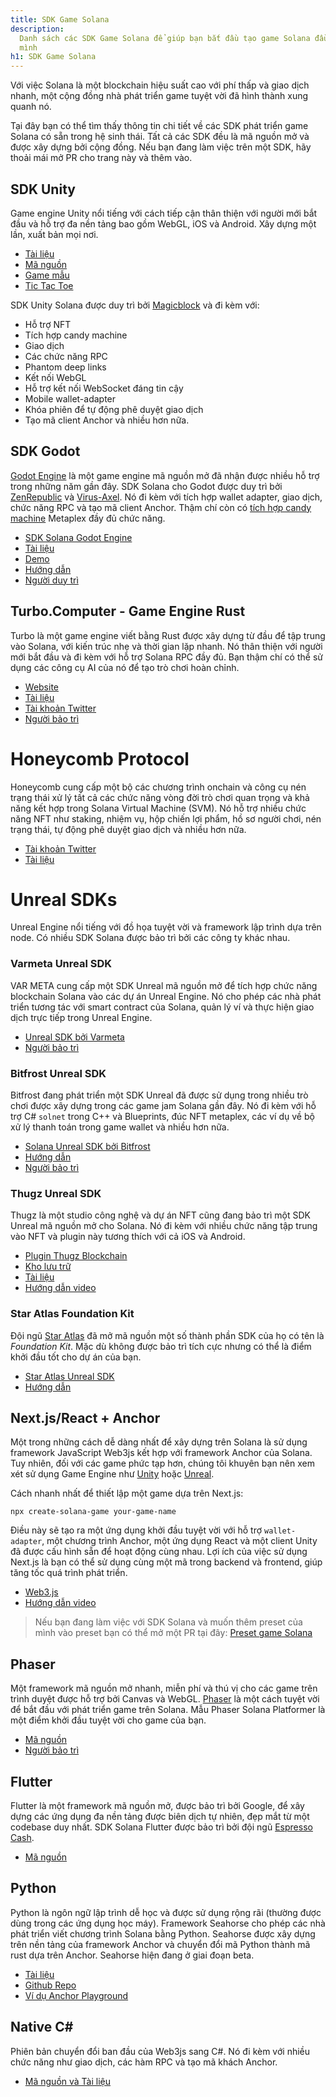 ```yaml
---
title: SDK Game Solana
description:
  Danh sách các SDK Game Solana để giúp bạn bắt đầu tạo game Solana đầu tiên của
  mình
h1: SDK Game Solana
---
```


Với việc Solana là một blockchain hiệu suất cao với phí thấp và giao dịch nhanh,
một cộng đồng nhà phát triển game tuyệt vời đã hình thành xung quanh nó.

Tại đây bạn có thể tìm thấy thông tin chi tiết về các SDK phát triển game Solana
có sẵn trong hệ sinh thái. Tất cả các SDK đều là mã nguồn mở và được xây dựng
bởi cộng đồng. Nếu bạn đang làm việc trên một SDK, hãy thoải mái mở PR cho trang
này và thêm vào.

## SDK Unity

Game engine Unity nổi tiếng với cách tiếp cận thân thiện với người mới bắt đầu
và hỗ trợ đa nền tảng bao gồm WebGL, iOS và Android. Xây dựng một lần, xuất bản
mọi nơi.

- [Tài liệu](https://docs.magicblock.gg/introduction)
- [Mã nguồn](https://github.com/magicblock-labs/Solana.Unity-SDK)
- [Game mẫu](https://github.com/solana-developers/solana-game-examples)
- [Tic Tac Toe](https://blog.magicblock.gg/bolt-tic-tac-toe/)

SDK Unity Solana được duy trì bởi [Magicblock](https://www.magicblock.gg/) và đi
kèm với:

- Hỗ trợ NFT
- Tích hợp candy machine
- Giao dịch
- Các chức năng RPC
- Phantom deep links
- Kết nối WebGL
- Hỗ trợ kết nối WebSocket đáng tin cậy
- Mobile wallet-adapter
- Khóa phiên để tự động phê duyệt giao dịch
- Tạo mã client Anchor và nhiều hơn nữa.

## SDK Godot

[Godot Engine](https://godotengine.org/) là một game engine mã nguồn mở đã nhận
được nhiều hỗ trợ trong những năm gần đây. SDK Solana cho Godot được duy trì bởi
[ZenRepublic](https://twitter.com/ZenRepublicNDM) và
[Virus-Axel](https://twitter.com/AxelBenjam). Nó đi kèm với tích hợp wallet
adapter, giao dịch, chức năng RPC và tạo mã client Anchor. Thậm chí còn có
[tích hợp candy machine](https://zenwiki.gitbook.io/solana-godot-sdk-docs/guides/setup-candy-machine)
Metaplex đầy đủ chức năng.

- [SDK Solana Godot Engine](https://github.com/Virus-Axel/godot-solana-sdk)
- [Tài liệu](https://zenwiki.gitbook.io/solana-godot-sdk-docs)
- [Demo](https://github.com/ZenRepublic/GodotSolanaSDKDemoPackage)
- [Hướng dẫn](https://www.youtube.com/watch?v=tszFPInYmXQ)
- [Người duy trì](https://twitter.com/ZenRepublicNDM)

## Turbo.Computer - Game Engine Rust

Turbo là một game engine viết bằng Rust được xây dựng từ đầu để tập trung vào
Solana, với kiến trúc nhẹ và thời gian lặp nhanh. Nó thân thiện với người mới
bắt đầu và đi kèm với hỗ trợ Solana RPC đầy đủ. Bạn thậm chí có thể sử dụng các
công cụ AI của nó để tạo trò chơi hoàn chỉnh.

- [Website](https://turbo.computer/)
- [Tài liệu](https://docs.turbo.computer/)
- [Tài khoản Twitter](https://twitter.com/makegamesfast)
- [Người bảo trì](https://twitter.com/jozanza)

# Honeycomb Protocol

Honeycomb cung cấp một bộ các chương trình onchain và công cụ nén trạng thái xử
lý tất cả các chức năng vòng đời trò chơi quan trọng và khả năng kết hợp trong
Solana Virtual Machine (SVM). Nó hỗ trợ nhiều chức năng NFT như staking, nhiệm
vụ, hộp chiến lợi phẩm, hồ sơ người chơi, nén trạng thái, tự động phê duyệt giao
dịch và nhiều hơn nữa.

- [Tài khoản Twitter](https://twitter.com/honeycomb_prtcl)
- [Tài liệu](https://docs.honeycombprotocol.com/)

# Unreal SDKs

Unreal Engine nổi tiếng với đồ họa tuyệt vời và framework lập trình dựa trên
node. Có nhiều SDK Solana được bảo trì bởi các công ty khác nhau.

### Varmeta Unreal SDK

VAR META cung cấp một SDK Unreal mã nguồn mở để tích hợp chức năng blockchain
Solana vào các dự án Unreal Engine. Nó cho phép các nhà phát triển tương tác với
smart contract của Solana, quản lý ví và thực hiện giao dịch trực tiếp trong
Unreal Engine.

- [Unreal SDK bởi Varmeta](https://github.com/VAR-META-Tech/UnrealSolanaSDK)
- [Người bảo trì](https://www.var-meta.com/)

### Bitfrost Unreal SDK

Bitfrost đang phát triển một SDK Unreal đã được sử dụng trong nhiều trò chơi
được xây dựng trong các game jam Solana gần đây. Nó đi kèm với hỗ trợ C#
`solnet` trong C++ và Blueprints, đúc NFT metaplex, các ví dụ về bộ xử lý thanh
toán trong game wallet và nhiều hơn nữa.

- [Solana Unreal SDK bởi Bitfrost](https://github.com/Bifrost-Technologies/Solana-Unreal-SDK)
- [Hướng dẫn](https://www.youtube.com/watch?v=S8fm8mFeUkk)
- [Người bảo trì](https://twitter.com/BifrostTitan)

### Thugz Unreal SDK

Thugz là một studio công nghệ và dự án NFT cũng đang bảo trì một SDK Unreal mã
nguồn mở cho Solana. Nó đi kèm với nhiều chức năng tập trung vào NFT và plugin
này tương thích với cả iOS và Android.

- [Plugin Thugz Blockchain](https://www.fab.com/listings/a7e220ba-93e5-4a3b-99e7-17b13da76f05)
- [Kho lưu trữ](https://github.com/ThugzLabs/Thugz-BC-Plugin-Packaged-for-UE5.4)
- [Tài liệu](https://thugzblockchainplugin-docs.vercel.app/)
- [Hướng dẫn video](https://www.youtube.com/watch?v=dS7sTZd_E9U&ab_channel=ThugzNFT)

### Star Atlas Foundation Kit

Đội ngũ [Star Atlas](https://staratlas.com/) đã mở mã nguồn một số thành phần
SDK của họ có tên là _Foundation Kit_. Mặc dù không được bảo trì tích cực nhưng
có thể là điểm khởi đầu tốt cho dự án của bạn.

- [Star Atlas Unreal SDK](https://github.com/staratlasmeta/FoundationKit)
- [Hướng dẫn](https://www.youtube.com/watch?v=S8fm8mFeUkk)

## Next.js/React + Anchor

Một trong những cách dễ dàng nhất để xây dựng trên Solana là sử dụng framework
JavaScript Web3js kết hợp với framework Anchor của Solana. Tuy nhiên, đối với
các game phức tạp hơn, chúng tôi khuyên bạn nên xem xét sử dụng Game Engine như
[Unity](#unity-sdk) hoặc [Unreal](#unreal-sdks).

Cách nhanh nhất để thiết lập một game dựa trên Next.js:

```shell
npx create-solana-game your-game-name
```

Điều này sẽ tạo ra một ứng dụng khởi đầu tuyệt vời với hỗ trợ `wallet-adapter`,
một chương trình Anchor, một ứng dụng React và một client Unity đã được cấu hình
sẵn để hoạt động cùng nhau. Lợi ích của việc sử dụng Next.js là bạn có thể sử
dụng cùng một mã trong backend và frontend, giúp tăng tốc quá trình phát triển.

- [Web3.js](https://solana.com/docs/clients/javascript)
- [Hướng dẫn video](https://www.youtube.com/watch?v=fnhivg_pemI&t=1s&ab_channel=Solana)

> Nếu bạn đang làm việc với SDK Solana và muốn thêm preset của mình vào preset
> bạn có thể mở một PR tại đây:
> [Preset game Solana](https://github.com/solana-developers/solana-game-preset)

## Phaser

Một framework mã nguồn mở nhanh, miễn phí và thú vị cho các game trên trình
duyệt được hỗ trợ bởi Canvas và WebGL. [Phaser](https://phaser.io/) là một cách
tuyệt vời để bắt đầu với phát triển game trên Solana. Mẫu Phaser Solana
Platformer là một điểm khởi đầu tuyệt vời cho game của bạn.

- [Mã nguồn](https://github.com/Bread-Heads-NFT/phaser-solana-platformer-template)
- [Người bảo trì](https://twitter.com/blockiosaurus)

## Flutter

Flutter là một framework mã nguồn mở, được bảo trì bởi Google, để xây dựng các
ứng dụng đa nền tảng được biên dịch tự nhiên, đẹp mắt từ một codebase duy nhất.
SDK Solana Flutter được bảo trì bởi đội ngũ
[Espresso Cash](https://www.espressocash.com/).

- [Mã nguồn](https://github.com/espresso-cash/espresso-cash-public)

## Python

Python là ngôn ngữ lập trình dễ học và được sử dụng rộng rãi (thường được dùng
trong các ứng dụng học máy). Framework Seahorse cho phép các nhà phát triển viết
chương trình Solana bằng Python. Seahorse được xây dựng trên nền tảng của
framework Anchor và chuyển đổi mã Python thành mã rust dựa trên Anchor. Seahorse
hiện đang ở giai đoạn beta.

- [Tài liệu](https://www.seahorse.dev/)
- [Github Repo](https://github.com/solana-developers/seahorse)
- [Ví dụ Anchor Playground](https://beta.solpg.io/tutorials/hello-seahorse)

## Native C#

Phiên bản chuyển đổi ban đầu của Web3js sang C#. Nó đi kèm với nhiều chức năng
như giao dịch, các hàm RPC và tạo mã khách Anchor.

- [Mã nguồn và Tài liệu](https://github.com/bmresearch/Solnet/blob/master/docs/articles/getting_started.md)
